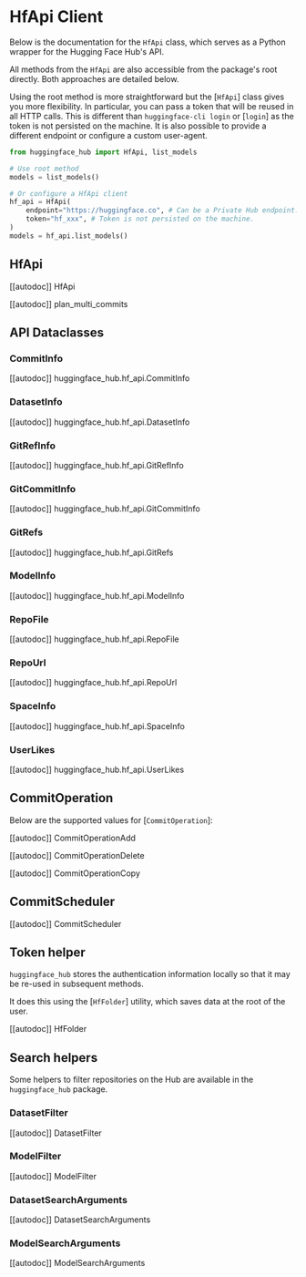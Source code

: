 # HfApi Client

Below is the documentation for the `HfApi` class, which serves as a Python wrapper for the Hugging Face Hub's API.

All methods from the `HfApi` are also accessible from the package's root directly. Both approaches are detailed below.

Using the root method is more straightforward but the [`HfApi`] class gives you more flexibility.
In particular, you can pass a token that will be reused in all HTTP calls. This is different
than `huggingface-cli login` or [`login`] as the token is not persisted on the machine.
It is also possible to provide a different endpoint or configure a custom user-agent.

```python
from huggingface_hub import HfApi, list_models

# Use root method
models = list_models()

# Or configure a HfApi client
hf_api = HfApi(
    endpoint="https://huggingface.co", # Can be a Private Hub endpoint.
    token="hf_xxx", # Token is not persisted on the machine.
)
models = hf_api.list_models()
```

## HfApi

[[autodoc]] HfApi

[[autodoc]] plan_multi_commits

## API Dataclasses

### CommitInfo

[[autodoc]] huggingface_hub.hf_api.CommitInfo

### DatasetInfo

[[autodoc]] huggingface_hub.hf_api.DatasetInfo

### GitRefInfo

[[autodoc]] huggingface_hub.hf_api.GitRefInfo

### GitCommitInfo

[[autodoc]] huggingface_hub.hf_api.GitCommitInfo

### GitRefs

[[autodoc]] huggingface_hub.hf_api.GitRefs

### ModelInfo

[[autodoc]] huggingface_hub.hf_api.ModelInfo

### RepoFile

[[autodoc]] huggingface_hub.hf_api.RepoFile

### RepoUrl

[[autodoc]] huggingface_hub.hf_api.RepoUrl

### SpaceInfo

[[autodoc]] huggingface_hub.hf_api.SpaceInfo

### UserLikes

[[autodoc]] huggingface_hub.hf_api.UserLikes

## CommitOperation

Below are the supported values for [`CommitOperation`]:

[[autodoc]] CommitOperationAdd

[[autodoc]] CommitOperationDelete

[[autodoc]] CommitOperationCopy

## CommitScheduler

[[autodoc]] CommitScheduler

## Token helper

`huggingface_hub` stores the authentication information locally so that it may be re-used in subsequent
methods.

It does this using the [`HfFolder`] utility, which saves data at the root of the user.

[[autodoc]] HfFolder

## Search helpers

Some helpers to filter repositories on the Hub are available in the `huggingface_hub` package.

### DatasetFilter

[[autodoc]] DatasetFilter

### ModelFilter

[[autodoc]] ModelFilter

### DatasetSearchArguments

[[autodoc]] DatasetSearchArguments

### ModelSearchArguments

[[autodoc]] ModelSearchArguments
